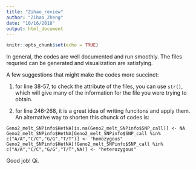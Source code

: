 ```yaml
---
title: "Zihao_review"
author: "Zihao_Zheng"
date: "10/16/2018"
output: html_document
---
```


```r
knitr::opts_chunk$set(echo = TRUE)
```


In general, the codes are well documented and run smoothly. The files requried can be generated and visualization are satisfying.

A few suggestions that might make the codes more succinct:

1. for line 38-57, to check the attribute of the files, you can use `str()`, which will give many of the information for the file you were trying to obtain.

2. for line 246-268, it is a great idea of writing funcitons and apply them. An alternative way to shorten this chunck of codes is:

```
Geno2_melt_SNPinfo$HetNA[is.na(Geno2_melt_SNPinfo$SNP_call)] <- NA
Geno2_melt_SNPinfo$HetNA[Geno2_melt_SNPinfo$SNP_call %in% c("A/A","C/C","G/G","T/T")] <- "homozygous"
Geno2_melt_SNPinfo$HetNA[!Geno2_melt_SNPinfo$SNP_call %in% c("A/A","C/C","G/G","T/T",NA)] <- "heterozygous"

```

Good job! Qi.